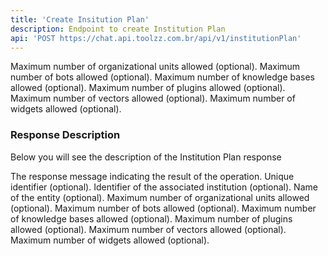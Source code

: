 ```yaml
---
title: 'Create Insitution Plan'
description: Endpoint to create Institution Plan
api: 'POST https://chat.api.toolzz.com.br/api/v1/institutionPlan'
---
```

<Expandable  title="Payload">
<ResponseField name="unitiesLimit" type="number">
  Maximum number of organizational units allowed (optional).
</ResponseField>
<ResponseField name="botsLimit" type="number">
  Maximum number of bots allowed (optional).
</ResponseField>
<ResponseField name="knowledgeBasesLimit" type="number">
  Maximum number of knowledge bases allowed (optional).
</ResponseField>
<ResponseField name="pluginsLimit" type="number">
  Maximum number of plugins allowed (optional).
</ResponseField>
<ResponseField name="vectorsLimit" type="number">
  Maximum number of vectors allowed (optional).
</ResponseField>
<ResponseField name="widgetsLimit" type="number">
  Maximum number of widgets allowed (optional).
</ResponseField>
</Expandable>

### Response Description 
Below you will see the description of the Institution Plan response

<ResponseField name="message" type="string" required>
  The response message indicating the result of the operation.
</ResponseField>
<ResponseField name="id" type="uuid">
  Unique identifier (optional).
</ResponseField>
<ResponseField name="institutionId" type="uuid">
  Identifier of the associated institution (optional).
</ResponseField>
<ResponseField name="name" type="string">
  Name of the entity (optional).
</ResponseField>
<ResponseField name="unitiesLimit" type="number">
  Maximum number of organizational units allowed (optional).
</ResponseField>
<ResponseField name="botsLimit" type="number">
  Maximum number of bots allowed (optional).
</ResponseField>
<ResponseField name="knowledgeBasesLimit" type="number">
  Maximum number of knowledge bases allowed (optional).
</ResponseField>
<ResponseField name="pluginsLimit" type="number">
  Maximum number of plugins allowed (optional).
</ResponseField>
<ResponseField name="vectorsLimit" type="number">
  Maximum number of vectors allowed (optional).
</ResponseField>
<ResponseField name="widgetsLimit" type="number">
  Maximum number of widgets allowed (optional).
</ResponseField>

